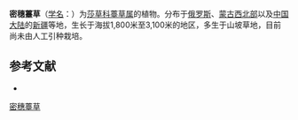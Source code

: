 {{Speciesbox
| name = 密穗薹草
| status = 
| status_system = 
| image =
| genus = Carex
| species = pycnostachya
| authority = Kar. et Kir.
}}

'''密穗薹草'''（[[学名|学名]]：{{lang|la|''Carex pycnostachya''}}）为[[莎草科|莎草科]][[薹草属|薹草属]]的植物。分布于[[俄罗斯|俄罗斯]]、[[蒙古西北部|蒙古西北部]]以及[[中国大陆|中国大陆]]的[[新疆|新疆]]等地，生长于海拔1,800米至3,100米的地区，多生于山坡草地，目前尚未由人工引种栽培。

== 参考文献 ==
<div class="references-small">
* {{cite web| url =http://www.bioinfo.cn/db05/KmzwSpecies.php?action=view&id=6794| title =密穗薹草| work =《中国高等植物数据库全库》| publisher =中国科学院微生物研究所| author =昆明植物研究所| accessdate =2009-02-24| deadurl =yes| archiveurl =https://web.archive.org/web/20160305082334/http://www.bioinfo.cn/db05/KmzwSpecies.php?action=view&id=6794| archivedate =2016-03-05}}
</div>
{{Taxonbar|from=Q10953203}}

[[Category:薹草属|密穗薹草]]


{{植物小作品}}